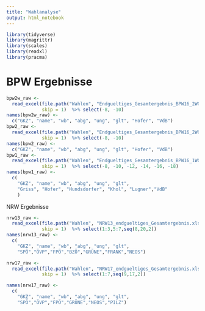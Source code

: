 ```yaml
---
title: "Wahlanalyse"
output: html_notebook
---
```


```r
library(tidyverse)
library(magrittr)
library(scales)
library(readxl)
library(pracma)
```


# BPW Ergebnisse

```r
bpw2w_raw <-
  read_excel(file.path("Wahlen", "Endgueltiges_Gesamtergebnis_BPW16_2WG_WH.xlsx"),
             skip = 1)  %>% select(-8, -10)
names(bpw2w_raw) <-
  c("GKZ", "name", "wb", "abg", "ung", "glt", "Hofer", "VdB")
bpw2_raw <-
  read_excel(file.path("Wahlen", "Endgueltiges_Gesamtergebnis_BPW16_2WG.xlsx"),
             skip = 1)  %>% select(-8, -10)
names(bpw2_raw) <-
  c("GKZ", "name", "wb", "abg", "ung", "glt", "Hofer", "VdB")
bpw1_raw <-
  read_excel(file.path("Wahlen", "Endgueltiges_Gesamtergebnis_BPW16_1WG.xlsx"),
             skip = 1)  %>% select(-8, -10, -12, -14, -16, -18)
names(bpw1_raw) <-
  c(
    "GKZ", "name", "wb", "abg", "ung", "glt",
    "Griss", "Hofer", "Hundsdorfer", "Khol", "Lugner","VdB"
    )
```


NRW  Ergebnisse

```r
nrw13_raw <-
  read_excel(file.path("Wahlen", "NRW13_endgueltiges_Gesamtergebnis.xlsx"),
             skip = 1)  %>% select(1:3,5:7,seq(8,20,2))  
names(nrw13_raw) <-
  c(
    "GKZ", "name", "wb", "abg", "ung", "glt",
    "SPÖ","ÖVP","FPÖ","BZÖ","GRÜNE","FRANK","NEOS")

nrw17_raw <-
  read_excel(file.path("Wahlen", "NRW17_endgueltiges_Gesamtergebnis.xlsx"),
             skip = 1)  %>% select(1:7,seq(9,17,2))  

names(nrw17_raw) <-
  c(
    "GKZ", "name", "wb", "abg", "ung", "glt",
    "SPÖ","ÖVP","FPÖ","GRÜNE","NEOS","PILZ")
```
